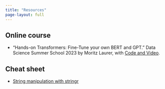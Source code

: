```yaml
---
title: "Resources"
page-layout: full
---
```


## Online course

-   "Hands-on Transformers: Fine-Tune your own BERT and GPT." Data Science Summer School 2023 by Moritz Laurer, with [Code and Video](https://github.com/MoritzLaurer/summer-school-transformers-2023/tree/main).

## Cheat sheet

-   [String manipulation with stringr](https://rstudio.github.io/cheatsheets/strings.pdf)

